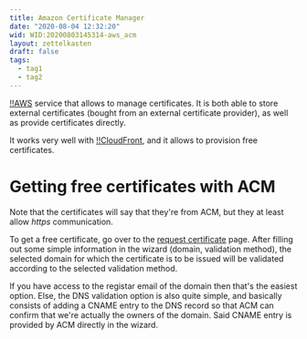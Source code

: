 ```yaml
---
title: Amazon Certificate Manager
date: "2020-08-04 12:32:20"
wid: WID:20200803145314-aws_acm
layout: zettelkasten
draft: false
tags:
  - tag1
  - tag2
---
```


[!!AWS](WID:20200803144816-aws) service that allows to manage
certificates. It is both able to store external certificates (bought
from an external certificate provider), as well as provide certificates
directly.

It works very well with [!!CloudFront](WID:20200803144648-cloudfront),
and it allows to provision free certificates.

Getting free certificates with ACM
==================================

Note that the certificates will say that they\'re from ACM, but they at
least allow *https* communication.

To get a free certificate, go over to the [request
certificate](https://console.aws.amazon.com/acm/home?region=us-east-1#/wizard/)
page. After filling out some simple information in the wizard (domain,
validation method), the selected domain for which the certificate is to
be issued will be validated according to the selected validation method.

If you have access to the registar email of the domain then that\'s the
easiest option. Else, the DNS validation option is also quite simple,
and basically consists of adding a CNAME entry to the DNS record so that
ACM can confirm that we\'re actually the owners of the domain. Said
CNAME entry is provided by ACM directly in the wizard.
